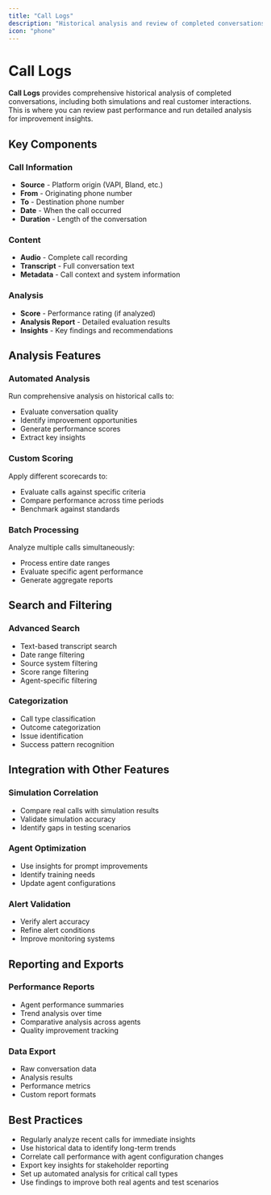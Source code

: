 ```yaml
---
title: "Call Logs"
description: "Historical analysis and review of completed conversations"
icon: "phone"
---
```


# Call Logs

**Call Logs** provides comprehensive historical analysis of completed conversations, including both simulations and real customer interactions. This is where you can review past performance and run detailed analysis for improvement insights.

## Key Components

### Call Information
- **Source** - Platform origin (VAPI, Bland, etc.)
- **From** - Originating phone number
- **To** - Destination phone number
- **Date** - When the call occurred
- **Duration** - Length of the conversation

### Content
- **Audio** - Complete call recording
- **Transcript** - Full conversation text
- **Metadata** - Call context and system information

### Analysis
- **Score** - Performance rating (if analyzed)
- **Analysis Report** - Detailed evaluation results
- **Insights** - Key findings and recommendations

## Analysis Features

### Automated Analysis
Run comprehensive analysis on historical calls to:
- Evaluate conversation quality
- Identify improvement opportunities
- Generate performance scores
- Extract key insights

### Custom Scoring
Apply different scorecards to:
- Evaluate calls against specific criteria
- Compare performance across time periods
- Benchmark against standards

### Batch Processing
Analyze multiple calls simultaneously:
- Process entire date ranges
- Evaluate specific agent performance
- Generate aggregate reports

## Search and Filtering

### Advanced Search
- Text-based transcript search
- Date range filtering
- Source system filtering
- Score range filtering
- Agent-specific filtering

### Categorization
- Call type classification
- Outcome categorization
- Issue identification
- Success pattern recognition

## Integration with Other Features

### Simulation Correlation
- Compare real calls with simulation results
- Validate simulation accuracy
- Identify gaps in testing scenarios

### Agent Optimization
- Use insights for prompt improvements
- Identify training needs
- Update agent configurations

### Alert Validation
- Verify alert accuracy
- Refine alert conditions
- Improve monitoring systems

## Reporting and Exports

### Performance Reports
- Agent performance summaries
- Trend analysis over time
- Comparative analysis across agents
- Quality improvement tracking

### Data Export
- Raw conversation data
- Analysis results
- Performance metrics
- Custom report formats

## Best Practices

- Regularly analyze recent calls for immediate insights
- Use historical data to identify long-term trends
- Correlate call performance with agent configuration changes
- Export key insights for stakeholder reporting
- Set up automated analysis for critical call types
- Use findings to improve both real agents and test scenarios
